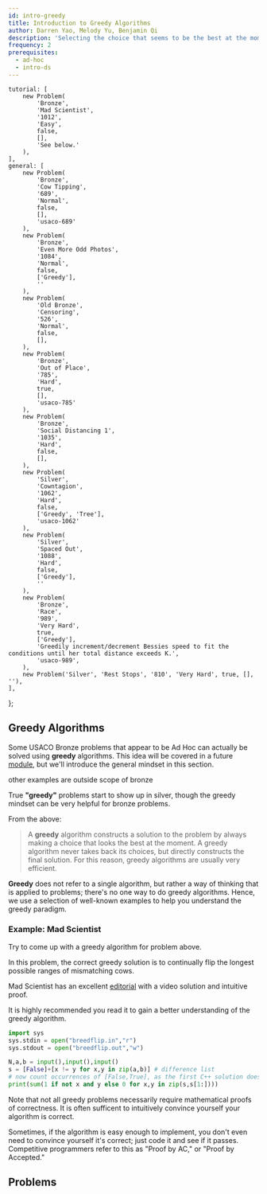 ```yaml
---
id: intro-greedy
title: Introduction to Greedy Algorithms
author: Darren Yao, Melody Yu, Benjamin Qi
description: 'Selecting the choice that seems to be the best at the moment at every step of your algorithm.'
frequency: 2
prerequisites:
  - ad-hoc
  - intro-ds
---
```


	tutorial: [
		new Problem(
			'Bronze',
			'Mad Scientist',
			'1012',
			'Easy',
			false,
			[],
			'See below.'
		),
	],
	general: [
		new Problem(
			'Bronze',
			'Cow Tipping',
			'689',
			'Normal',
			false,
			[],
			'usaco-689'
		),
		new Problem(
			'Bronze',
			'Even More Odd Photos',
			'1084',
			'Normal',
			false,
			['Greedy'],
			''
		),
		new Problem(
			'Old Bronze',
			'Censoring',
			'526',
			'Normal',
			false,
			[],
		),
		new Problem(
			'Bronze',
			'Out of Place',
			'785',
			'Hard',
			true,
			[],
			'usaco-785'
		),
		new Problem(
			'Bronze',
			'Social Distancing 1',
			'1035',
			'Hard',
			false,
			[],
		),
		new Problem(
			'Silver', 
			'Cowntagion', 
			'1062', 
			'Hard', 
			false, 
			['Greedy', 'Tree'], 
			'usaco-1062'
		),
		new Problem(
			'Silver',
			'Spaced Out',
			'1088',
			'Hard',
			false,
			['Greedy'],
			''
		),
		new Problem(
			'Bronze',
			'Race',
			'989',
			'Very Hard',
			true,
			['Greedy'],
			'Greedily increment/decrement Bessies speed to fit the conditions until her total distance exceeds K.',
			'usaco-989',
		),
		new Problem('Silver', 'Rest Stops', '810', 'Very Hard', true, [], ''),
	],
};

## Greedy Algorithms

Some USACO Bronze problems that appear to be Ad Hoc can actually be solved using **greedy** algorithms. This idea will be covered in a future [module](/silver/greedy), but we'll introduce the general mindset in this section.

<Resources>
	<Resource source="CPH" title="6.1 - Coin Problem" starred>
		other examples are outside scope of bronze
	</Resource>
</Resources>

<Warning>

True **"greedy"** problems start to show up in silver, though the greedy mindset can be very helpful for bronze problems.

</Warning>

From the above:

> A **greedy** algorithm constructs a solution to the problem by always making a choice that looks the best at the moment. A greedy algorithm never takes back its choices, but directly constructs the final solution. For this reason, greedy algorithms are usually very efficient.

**Greedy** does not refer to a single algorithm, but rather a way of thinking that is applied to problems; there's no one way to do greedy algorithms. Hence, we use a selection of well-known examples to help you understand the greedy paradigm.

### Example: Mad Scientist

<FocusProblem problem={problems.tutorial[0]} />

Try to come up with a greedy algorithm for problem above.

<Spoiler title="Correct Greedy Algorithm">

In this problem, the correct greedy solution is to continually flip the longest possible ranges of mismatching cows.

Mad Scientist has an excellent [editorial](http://www.usaco.org/current/data/sol_breedflip_bronze_feb20.html) with a video solution and intuitive proof.

It is highly recommended you read it to gain a better understanding of the greedy algorithm.

</Spoiler>

<Spoiler title="Solution">

<LanguageSection>

<PySection>

```py
import sys
sys.stdin = open("breedflip.in","r")
sys.stdout = open("breedflip.out","w")

N,a,b = input(),input(),input()
s = [False]+[x != y for x,y in zip(a,b)] # difference list
# now count occurrences of [False,True], as the first C++ solution does
print(sum(1 if not x and y else 0 for x,y in zip(s,s[1:]))) 
```

<!-- 
```python
fin, fout = open('breedflip.in'), open('breedflip.out', 'w')

n = int(fin.readline())

a = fin.readline()
b = fin.readline()

s = []
for x in range(n):
    if a[x] != b[x]:
        s.append(1)
    else:
        s.append(0)

def count(x,s):
    count = 0
    for f in range(len(s) - 1):
        if s[f] == int(x[0]) and s[f+ 1] == int(x[1]):
            count += 1

    return count

s = [0] + s + [0]
fout.write(str((count('01', s) + count('10', s))//2))
```
 -->

</PySection>

</LanguageSection>

</Spoiler>


Note that not all greedy problems necessarily require mathematical proofs of correctness. It is often sufficent to intuitively convince yourself your algorithm is correct.

<Info title="Pro Tip">

Sometimes, if the algorithm is easy enough to implement, you don't even need to convince yourself it's correct; just code it and see if it passes. Competitive programmers refer to this as "Proof by AC," or "Proof by Accepted."

<!-- Don't overuse it though? -->

</Info>

## Problems

<Problems problems={problems.general} />

<!-- Anything else major that needs to be added? Bronze Ad Hoc is not very complicated. -->
